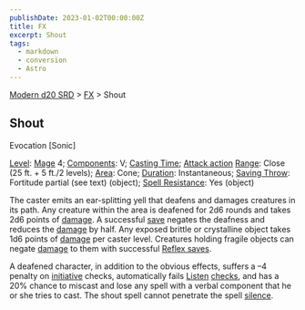 ```yaml
---
publishDate: 2023-01-02T00:00:00Z
title: FX
excerpt: Shout
tags:
  - markdown
  - conversion
  - Astro
---
```


[Modern d20 SRD](/#modernD20) > [FX](modern-d20-srd-fx-index) > Shout

## Shout

Evocation [Sonic]

[Level](modern-d20-srd-fx-level): [Mage](modern-d20-srd-classes-advanced-mage) 4; [Components](modern-d20-srd-fx-components): V; [Casting Time](modern-d20-srd-fx-casting-time); [Attack action](modern-d20-srd-combat-attack-actions) [Range](modern-d20-srd-fx-range): Close (25 ft. + 5 ft./2 levels); [Area](modern-d20-srd-fx-area): Cone; [Duration](modern-d20-srd-fx-duration): Instantaneous; [Saving Throw](modern-d20-srd-basics-saving-throws): Fortitude partial (see text) (object); [Spell Resistance](modern-d20-srd-special-abilities-spell-resistance): Yes (object)

The caster emits an ear-splitting yell that deafens and damages creatures in its path. Any creature within the area is deafened for 2d6 rounds and takes 2d6 points of [damage](modern-d20-srd-combat-damage). A successful [save](modern-d20-srd-basics-saving-throws) negates the deafness and reduces the [damage](modern-d20-srd-combat-damage) by half. Any exposed brittle or crystalline object takes 1d6 points of [damage](modern-d20-srd-combat-damage) per caster level. Creatures holding fragile objects can negate [damage](modern-d20-srd-combat-damage) to them with successful [Reflex saves](modern-d20-srd-basics-saving-throws).

A deafened character, in addition to the obvious effects, suffers a –4 penalty on [initiative](modern-d20-srd-combat-initiative) checks, automatically fails [Listen](modern-d20-srd-skills-listen) [checks](modern-d20-srd-skills-skill-basics-php#skill-check-index), and has a 20% chance to miscast and lose any spell with a verbal component that he or she tries to cast.
The shout spell cannot penetrate the spell [silence](modern-d20-srd-fx-silence).

